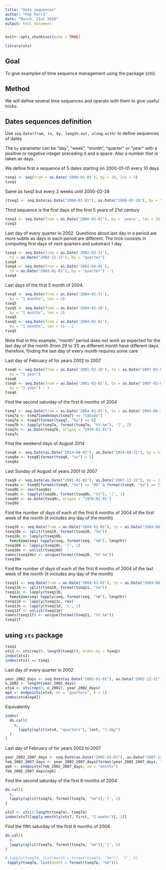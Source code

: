 ---
title: "Date sequences"
author: "Pep Porrà"
date: "March, 21st 2020"
output: html_document
---

```{r setup, include=FALSE}
knitr::opts_chunk$set(echo = TRUE)
```

```{r, echo=FALSE}
library(xts)
```

## Goal

To give examples of time sequence management using the package {xts}.

## Method

We will define several time sequences and operate with them to give useful tricks.

## Dates sequences definition

Use `seq.Date(from, to, by, length.out, along.with)` to define sequences of dates

The `by` parameter can be "day", "week", "month", "quarter" or "year" with a positive or negative integer preceding it and a space. Also a number that is taken as days.

We define first a sequence of 5 dates starting on 2000-01-01 every 10 days

```{r}
tseq1 <- seq(from = as.Date('2000-01-01'), by = 10, len = 5)
tseq1
```

Same as tseq1 but every 2 weeks until 2000-02-28

```{r}
(tseq2 <- seq.Date(as.Date("2000-01-01"), as.Date("2000-02-28"), by = "2 weeks"))
```

Third sequence is the first days of the first 5 years of 21st century

```{r}
tseq3 <- seq.Date(from = as.Date('2000-01-01'), by = 'years', len = 5)
tseq3
```

Last day of every quarter in 2002. Questions about last day in a period are more subtle as days in each period are different. The trick consists in computing first days of next quarters and substract 1 day

```{r}
tseq4 <- seq.Date(from = as.Date('2002-03-31'),
  to = as.Date("2002-12-31"), by = "quarter")
tseq4
tseq4 <- seq.Date(from = as.Date('2002-04-01'),
  to = as.Date("2003-01-01"), by = "quarter") - 1
tseq4
```

Last days of the first 5 month of 2004.
```{r}
tseq5 <- seq.Date(from = as.Date('2004-01-31'),
  by = "1 months", len = 5)
tseq5
tseq5 <- seq.Date(from = as.Date('2004-01-28'),
  by = "1 months", len = 5)
tseq5
tseq5 <- seq.Date(from = as.Date('2004-02-01'),
  by = "1 months", len = 5) - 1
tseq5
```

Note that in this example, "month" period does not work as expected for the last day of the month (from 29 to 31) as different month have different days. therefore, finding the last day of every month requires some care

Last day of February of for years 2002 to 2007

```{r}
tseq6 <- seq.Date(from = as.Date('2001-02-28'), to = as.Date("2007-03-01"),
  by = "1 year")
tseq6
tseq6 <- seq.Date(from = as.Date('2001-03-01'), to = as.Date("2007-03-01"),
  by = "1 year") - 1
tseq6
```

Find the second saturday of the first 6 months of 2004

```{r}
tseq7 <- seq.Date(from = as.Date('2004-01-01'), to = as.Date('2004-06-30'), by = 1)
tseq7a <- tseq7[weekdays(tseq7) == "sábado"]
tseq7a <- tseq7[format(tseq7, "%u") == 6]
tseq7b <- tapply(tseq7a, format(tseq7a, "%Y-%m"), '[', 2)
tseq7c <- as.Date(tseq7b, origin = "1970-01-01")
tseq7c
```

Find the weekend days of August 2014

```{r}
tseq8 <- seq.Date(as.Date("2014-08-01"), as.Date("2014-08-31"), by = 1)
tseq8a <- tseq8[format(tseq8, "%u") > 5]
tseq8a
```

Last Sunday of August of years 2001 to 2007

```{r}
tseq9 <- seq.Date(as.Date("2001-01-01"), as.Date("2007-12-31"), by = 1)
tseq9a <- tseq9[format(tseq9, "%m") == "08" & format(tseq9, "%u") == 7]
tseq9b <- rev(tseq9a)
tseq9c <- tapply(tseq9b, format(tseq9b, "%Y"), '[', 1)
tseq9d <- as.Date(tseq9c, origin = "1970-01-01")
tseq9d
```

Find the number of days of each of the first 6 months of 2004 of the first week of the month (it includes any day of the month)

```{r}
tseq10 <- seq.Date(from = as.Date("2004-01-01"), to = as.Date("2004-06-30"), by = 1)
tseq10b <- split(tseq10, format(tseq10, "%m"))
tseq10c <- lapply(tseq10b, 
  function(seq) tapply(seq, format(seq, "%W"), length))
tseq10d <- lapply(tseq10c, '[', 1)
tseq10e <- unlist(tseq10d)
names(tseq10e) <- unique(format(tseq10, "%Y-%m"))
tseq10e
```

Find the number of days of each of the first 6 months of 2004 of the last week of the month (it includes any day of the month)

```{r}
tseq11 <- seq.Date(from = as.Date("2004-01-01"), to = as.Date("2004-06-30"), by = 1)
tseq11b <- split(tseq10, format(tseq11, "%m"))
tseq11c <- lapply(tseq11b, 
  function(seq) tapply(seq, format(seq, "%W"), length))
tseq11d <- lapply(tseq11c, rev)
tseq11e <- lapply(tseq11d, '[', 1)
tseq11f <- unlist(tseq11e)
names(tseq11f) <- unique(format(tseq11, "%Y-%m"))
tseq11f
```

## using `xts` package

```{r}
tseq1
xts1 <- xts(rep(0, length(tseq1)), order.by = tseq1)
index(xts1)
index(xts1) == tseq1
```

Last day of every quarter in 2002
```{r}
year_2002_days <- seq.Date(as.Date("2002-01-01"), as.Date("2002-12-31"), by ="days")
n_2002 <- length(year_2002_days)
xts4 <- xts(rep(0, n_2002), year_2002_days)
ep4 <- endpoints(xts4, on = "quarters", k = 1)
index(xts4[ep4])
```

Equivalently
```{r}
index(
  do.call(
    c,
      lapply(split(xts4, "quarters"), last, "1 day")
  )
)
```

Last day of February of for years 2002 to 2007

```{r}
year_2002_2007_days <- seq.Date(as.Date("2002-01-01"), as.Date("2007-12-31"), by ="days")
feb_2002_2007_days <- year_2002_2007_days[format(year_2002_2007_days, "%m") == "02"]
ep6 <- endpoints(feb_2002_2007_days, on = "months")
feb_2002_2007_days[ep6]
```

Find the second saturday of the first 6 months of 2004

```{r}
do.call(
  c,
  lapply(split(tseq7a, format(tseq7a, "%m")),'[', 2)
)
```


```{r}
xts7 <- xts(1:length(tseq7a), tseq7a)
index(xts7)[apply.monthly(xts7, first, "2 weeks")[, 2]]
```


Find the fifth saturday of the first 6 months of 2004

```{r}
do.call(
  c,
  lapply(split(tseq7a, format(tseq7a, "%m")),'[', 5)
)
```


```{r}
# tapply(tseq7a, list(month = format(tseq7a, "%m")), '[', 5)
 tapply(tseq7a, list(month = format(tseq7a, "%m")))
```

